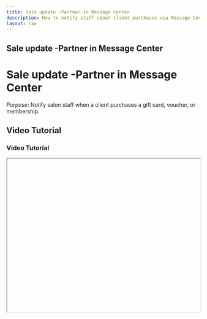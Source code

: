 ```yaml
---
title: Sale update -Partner in Message Center
description: How to notify staff about client purchases via Message Center.
layout: raw
---
```



<div className="mdx-content">

## Sale update -Partner in Message Center

<h1 className="text-3xl font-bold text-gray-900 mb-4">Sale update -Partner in Message Center</h1>  

*Purpose*: Notify salon staff when a client purchases a gift card, voucher, or membership.

## Video Tutorial

<h3 className="text-xl font-medium text-gray-800 mb-2">Video Tutorial</h3>

<iframe
  width="100%"
  height="400"
  title="Sales update tutorial"
  allowFullScreen
  className="rounded-lg"
/>

---

## Steps:

<h2 className="text-2xl font-semibold text-gray-800 mt-8 mb-4">Step-by-step Instructions</h2>

❶ **From the main navigation, go to the “Promote” menu.**

❷ **Click into the “Message Center.”**

❸ **Choose the option labeled “Sales Update – Partner.”**

❹ **The panel will display triggers for purchases like gift cards, vouchers, or memberships.**

❺ **Enable or disable automated messages based on your need.**

❻ **Click to view the pre-configured templates.**

---

**Tip for First-Time Users**:  
Sales notifications help the team stay informed about client engagement and revenue boosts.

<div className="space-y-4 mt-6">

<div className="my-10 border-t border-gray-200" />

## More questions about this

<h3 className="text-xl font-semibold text-black mb-4 mt-10"> More questions about this?</h3>
</div>
<div className="space-y-4 mt-6">
  <details className="bg-white rounded-md p-4 border border-gray-300">
  <summary
    className="font-medium text-base text-gray-900"
    style={{
      backgroundColor: 'transparent',
      outline: 'none',
      cursor: 'pointer',
      userSelect: 'none',
      listStyle: 'none',
    }}
  >Can I choose which items trigger updates?</summary>
   <p className="mt-2 text-sm text-gray-700">
      Yes, you can customize triggers in the Message Center settings.
    </p>
  </details>

  <details className="bg-white rounded-md p-4 border border-gray-300">
  <summary
    className="font-medium text-base text-gray-900"
    style={{
      backgroundColor: 'transparent',
      outline: 'none',
      cursor: 'pointer',
      userSelect: 'none',
      listStyle: 'none',
    }}
  >Are these messages visible to clients?</summary>
    <p className="mt-2 text-sm text-gray-700">
      No, they are internal updates meant only for staff awareness.
    </p>
  </details>
</div>
</div>

---

<div className="space-y-4 mt-6">

<div className="my-10 border-t border-gray-200" />

<div className="mdx-content mt-10">

Was this article helpful?

<div style={{ display: 'flex', gap: '1rem' }}>
  <button style={{ padding: '0.5rem', borderRadius: '9999px', backgroundColor: '#f0f0f0' }}>
   👍
  </button>
  <button style={{ padding: '0.5rem', borderRadius: '9999px', backgroundColor: '#f0f0f0' }}>
    👎
  </button>
</div>
</div>

---
</div>
